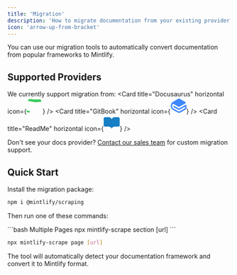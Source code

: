 ```yaml
---
title: 'Migration'
description: 'How to migrate documentation from your existing provider'
icon: 'arrow-up-from-bracket'
---
```


You can use our migration tools to automatically convert documentation from popular frameworks to Mintlify.

## Supported Providers

We currently support migration from:
<CardGroup cols={2}>
  <Card title="Docusaurus" horizontal icon={<svg className="h-6 w-6" width="36" height="36" viewBox="0 -19 256 256" version="1.1" xmlns="http://www.w3.org/2000/svg" xmlns:xlink="http://www.w3.org/1999/xlink" preserveAspectRatio="xMidYMid">
		<g>
				<path d="M26.2564103,191.671795 C16.5441641,191.671795 8.0830359,186.385067 3.54067692,178.54359 C1.30231795,182.408533 0,186.883938 0,191.671795 C0,206.17321 11.7549949,217.928205 26.2564103,217.928205 L52.5128205,217.928205 L52.5128205,191.671795 L26.2564103,191.671795 Z" fill="#3ECC5F"/>
				<path d="M144.384656,53.006441 L236.308349,47.2615385 L236.308349,34.1333333 C236.308349,19.6319179 224.552041,7.87692308 210.051938,7.87692308 L91.8980923,7.87692308 L88.616041,2.19241026 C87.1561846,-0.334769231 83.5104821,-0.334769231 82.0519385,2.19241026 L78.7698872,7.87692308 L75.4878359,2.19241026 C74.0279795,-0.334769231 70.3822769,-0.334769231 68.9237333,2.19241026 L65.6416821,7.87692308 L62.3596308,2.19241026 C60.8997744,-0.334769231 57.2540718,-0.334769231 55.7955282,2.19241026 L52.5134769,7.87692308 C52.4845949,7.87692308 52.4570256,7.88086154 52.4281436,7.88086154 L46.990441,2.44447179 C44.928,0.382030769 41.4070154,1.3246359 40.6508308,4.14326154 L38.8548923,10.8438974 L32.0374154,9.01645128 C29.2187897,8.26157949 26.6404103,10.839959 27.3965949,13.6585846 L29.2227282,20.4760615 L22.5234051,22.2706872 C19.7047795,23.0268718 18.7608615,26.5491692 20.8233026,28.6116103 L26.2596923,34.0493128 C26.2596923,34.0768821 26.2570667,34.1044513 26.2570667,34.1333333" fill="#3ECC5F"/>
		</g>
</svg>} />
  <Card title="GitBook" horizontal icon={<svg className="h-6 w-6" width="36" height="36" viewBox="0 0 65 65" fill="none" xmlns="http://www.w3.org/2000/svg">
<path d="M27.3964 34.2196C30.5255 36.0256 32.09 36.9286 33.8083 36.9301C35.5265 36.9316 37.0926 36.0314 40.2249 34.2308L60.1914 22.7535C61.0927 22.2354 61.6484 21.275 61.6484 20.2353C61.6484 19.1956 61.0927 18.2352 60.1914 17.7171L40.2177 6.23561C37.0888 4.43703 35.5243 3.53774 33.8078 3.53841C32.0912 3.53908 30.5275 4.43959 27.4 6.24061L10.2293 16.1287C10.102 16.202 10.0384 16.2386 9.97907 16.2733C4.1137 19.7069 0.489885 25.9755 0.441431 32.7718C0.440941 32.8405 0.440941 32.9139 0.440941 33.0608C0.440941 33.2075 0.440941 33.2808 0.44143 33.3494C0.489777 40.1381 4.10551 46.4008 9.96043 49.8371C10.0196 49.8719 10.0831 49.9085 10.2102 49.9819L20.9659 56.1919C27.2332 59.8105 30.3668 61.6197 33.8081 61.6209C37.2493 61.6221 40.3842 59.8149 46.6539 56.2006L58.008 49.6552C61.1474 47.8454 62.7171 46.9406 63.579 45.4488C64.4409 43.957 64.4409 42.1452 64.4409 38.5215V31.5213C64.4409 30.516 63.8965 29.5896 63.0182 29.1004C62.1683 28.6271 61.1325 28.6341 60.2891 29.1189L37.0074 42.5019C35.4454 43.3999 34.6643 43.8488 33.8072 43.8491C32.9502 43.8493 32.1689 43.4008 30.6063 42.5039L14.8487 33.4587C14.0594 33.0056 13.6647 32.779 13.3477 32.7381C12.625 32.6449 11.9301 33.0497 11.6548 33.7244C11.5341 34.0204 11.5365 34.4754 11.5414 35.3855C11.545 36.0556 11.5468 36.3906 11.6094 36.6987C11.7497 37.3888 12.1127 38.0137 12.6428 38.4772C12.8795 38.6842 13.1696 38.8517 13.7499 39.1866L30.5974 48.9103C32.1641 49.8145 32.9474 50.2666 33.8075 50.2669C34.6677 50.2671 35.4513 49.8154 37.0184 48.9121L57.6684 37.0086C58.2037 36.7 58.4714 36.5458 58.6721 36.6617C58.8727 36.7777 58.8727 37.0866 58.8727 37.7045V40.8796C58.8727 41.7856 58.8727 42.2385 58.6572 42.6115C58.4417 42.9844 58.0493 43.2107 57.2644 43.6631L40.2322 53.4811C37.0966 55.2886 35.5288 56.1923 33.8079 56.1915C32.0869 56.1908 30.5199 55.2856 27.386 53.4752L11.4509 44.2702C11.4003 44.2409 11.375 44.2263 11.3514 44.2125C8.01023 42.2601 5.94859 38.6883 5.92925 34.8185C5.92911 34.7912 5.92911 34.762 5.92911 34.7035V31.7889C5.92911 29.6526 7.06688 27.6781 8.91512 26.6068C10.5483 25.6601 12.5628 25.6582 14.1977 26.6019L27.3964 34.2196Z" fill="#4088ff"/>
</svg>} />
  <Card title="ReadMe" horizontal icon={<svg fill="#177fc4" className="h-6 w-6" width="36" height="36" viewBox="0 0 32 32" xmlns="http://www.w3.org/2000/svg">
  <path d="M29.35 4.361h-7.767c-2.672 0-4.994 1.85-5.578 4.461-0.589-2.611-2.906-4.461-5.578-4.461h-7.761c-1.472 0-2.667 1.194-2.667 2.667v13.656c0 1.472 1.194 2.667 2.667 2.667h4.983c5.678 0 7.372 1.355 8.183 4.167 0.039 0.156 0.289 0.156 0.333 0 0.817-2.811 2.511-4.167 8.183-4.167h4.983c1.472 0 2.667-1.194 2.667-2.667v-13.65c0-1.467-1.183-2.661-2.65-2.672z"/>
</svg>} />
</CardGroup>

Don't see your docs provider? [Contact our sales team](mailto:sales@mintlify.com) for custom migration support.

## Quick Start

Install the migration package:

```bash
npm i @mintlify/scraping
```

Then run one of these commands:

<CodeGroup>
```bash Multiple Pages
npx mintlify-scrape section [url]
```

```bash Single Page
npx mintlify-scrape page [url]
```
</CodeGroup>

The tool will automatically detect your documentation framework and convert it to Mintlify format.